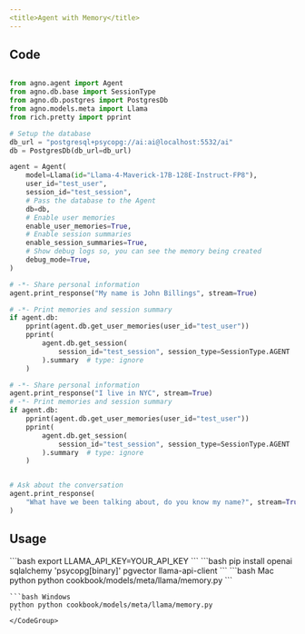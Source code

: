 ```yaml
---
<title>Agent with Memory</title>
---
```


## Code

```python cookbook/models/meta/llama/memory.py

from agno.agent import Agent
from agno.db.base import SessionType
from agno.db.postgres import PostgresDb
from agno.models.meta import Llama
from rich.pretty import pprint

# Setup the database
db_url = "postgresql+psycopg://ai:ai@localhost:5532/ai"
db = PostgresDb(db_url=db_url)

agent = Agent(
    model=Llama(id="Llama-4-Maverick-17B-128E-Instruct-FP8"),
    user_id="test_user",
    session_id="test_session",
    # Pass the database to the Agent
    db=db,
    # Enable user memories
    enable_user_memories=True,
    # Enable session summaries
    enable_session_summaries=True,
    # Show debug logs so, you can see the memory being created
    debug_mode=True,
)

# -*- Share personal information
agent.print_response("My name is John Billings", stream=True)

# -*- Print memories and session summary
if agent.db:
    pprint(agent.db.get_user_memories(user_id="test_user"))
    pprint(
        agent.db.get_session(
            session_id="test_session", session_type=SessionType.AGENT
        ).summary  # type: ignore
    )

# -*- Share personal information
agent.print_response("I live in NYC", stream=True)
# -*- Print memories and session summary
if agent.db:
    pprint(agent.db.get_user_memories(user_id="test_user"))
    pprint(
        agent.db.get_session(
            session_id="test_session", session_type=SessionType.AGENT
        ).summary  # type: ignore
    )


# Ask about the conversation
agent.print_response(
    "What have we been talking about, do you know my name?", stream=True
)


```

## Usage

<Steps>
  <Snippet file="create-venv-step.mdx" />

  <Step title="Set your LLAMA API key">
    ```bash
    export LLAMA_API_KEY=YOUR_API_KEY
    ```
  </Step>

  <Step title="Install libraries">
    ```bash
    pip install openai sqlalchemy 'psycopg[binary]' pgvector llama-api-client
    ```
  </Step>

  <Step title="Run Agent">
    <CodeGroup>
    ```bash Mac
    python python cookbook/models/meta/llama/memory.py
    ```

    ```bash Windows
    python python cookbook/models/meta/llama/memory.py
    ```
    </CodeGroup>
  </Step>
</Steps> 